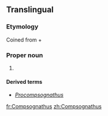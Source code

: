 ==Translingual==
{{wikipedia}}
{{wikispecies|Compsognathidae}}
===Etymology===
Coined from {{etyl|grc|mul}} {{term|κομψός||lang=grc|elegant, refined, or dainty}} + {{term|γνάθος||lang=grc|jaw}}

===Proper noun===
{{taxoninfl|i=1|g=f}}

# {{taxon|genus|family|Compsognathidae|small, [[bipedal]], [[carnivorous]] [[theropod]] [[dinosaur]]s, about the size of a [[turkey]], which lived around 150 million years ago}}

====Derived terms====
* ''[[Procompsognathus]]''

[[fr:Compsognathus]]
[[zh:Compsognathus]]
